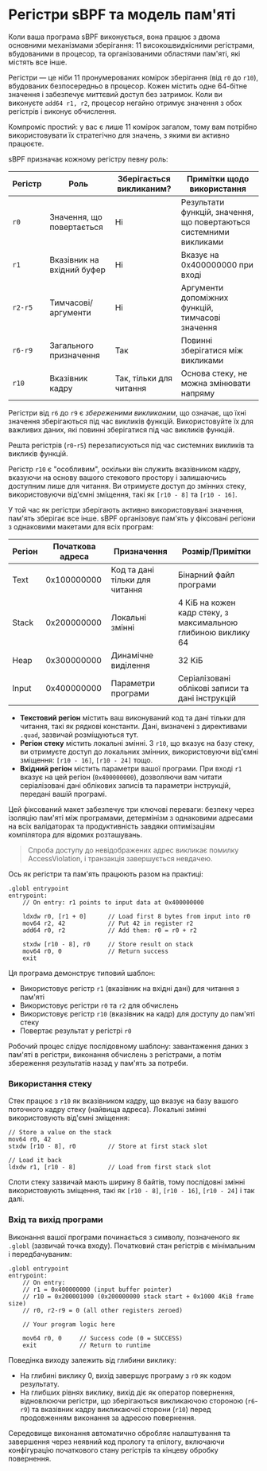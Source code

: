 
# Регістри sBPF та модель пам'яті

Коли ваша програма sBPF виконується, вона працює з двома основними механізмами зберігання: 11 високошвидкісними регістрами, вбудованими в процесор, та організованими областями пам'яті, які містять все інше.

<ArticleSection name="Registers" id="registers" level="h2" />

Регістри — це ніби 11 пронумерованих комірок зберігання (від `r0` до `r10`), вбудованих безпосередньо в процесор. Кожен містить одне 64-бітне значення і забезпечує миттєвий доступ без затримок. Коли ви виконуєте `add64 r1, r2`, процесор негайно отримує значення з обох регістрів і виконує обчислення.

Компроміс простий: у вас є лише 11 комірок загалом, тому вам потрібно використовувати їх стратегічно для значень, з якими ви активно працюєте.

sBPF призначає кожному регістру певну роль:

| Регістр | Роль                 | Зберігається викликаним?  | Примітки щодо використання                 |
|----------|----------------------|----------------|---------------------------------------------|
| `r0`     | Значення, що повертається | Ні             | Результати функцій, значення, що повертаються системними викликами     |
| `r1`     | Вказівник на вхідний буфер | Ні             | Вказує на 0x400000000 при вході              |
| `r2-r5`  | Тимчасові/аргументи    | Ні             | Аргументи допоміжних функцій, тимчасові значення |
| `r6-r9`  | Загального призначення      | Так            | Повинні зберігатися між викликами                  |
| `r10`    | Вказівник кадру        | Так, тільки для читання | Основа стеку, не можна змінювати напряму          |

Регістри від `r6` до `r9` є _збереженими викликаним_, що означає, що їхні значення зберігаються під час викликів функцій. Використовуйте їх для важливих даних, які повинні зберігатися під час викликів функцій.

Решта регістрів (`r0`-`r5`) перезаписуються під час системних викликів та викликів функцій.

Регістр `r10` є "особливим", оскільки він служить вказівником кадру, вказуючи на основу вашого стекового простору і залишаючись доступним лише для читання. Ви отримуєте доступ до змінних стеку, використовуючи від'ємні зміщення, такі як `[r10 - 8]` та `[r10 - 16]`.

<ArticleSection name="Пам'ять" id="memory" level="h2" />

У той час як регістри зберігають активно використовувані значення, пам'ять зберігає все інше. sBPF організовує пам'ять у фіксовані регіони з однаковими макетами для всіх програм:

| Регіон | Початкова адреса | Призначення              | Розмір/Примітки                                         |
|--------|-----------------|--------------------------|--------------------------------------------------------|
| Text   | 0x100000000     | Код та дані тільки для читання | Бінарний файл програми                                  |
| Stack  | 0x200000000     | Локальні змінні          | 4 КіБ на кожен кадр стеку, з максимальною глибиною виклику 64 |
| Heap   | 0x300000000     | Динамічне виділення      | 32 КіБ                                                 |
| Input  | 0x400000000     | Параметри програми       | Серіалізовані облікові записи та дані інструкцій        |

- **Текстовий регіон** містить ваш виконуваний код та дані тільки для читання, такі як рядкові константи. Дані, визначені з директивами `.quad`, зазвичай розміщуються тут.
- **Регіон стеку** містить локальні змінні. З `r10`, що вказує на базу стеку, ви отримуєте доступ до локальних змінних, використовуючи від'ємні зміщення: `[r10 - 16]`, `[r10 - 24]` тощо.
- **Вхідний регіон** містить параметри вашої програми. При вході `r1` вказує на цей регіон (`0x400000000`), дозволяючи вам читати серіалізовані дані облікових записів та параметри інструкцій, передані вашій програмі.

Цей фіксований макет забезпечує три ключові переваги: безпеку через ізоляцію пам'яті між програмами, детермінізм з однаковими адресами на всіх валідаторах та продуктивність завдяки оптимізаціям компілятора для відомих розташувань.

> Спроба доступу до невідображених адрес викликає помилку AccessViolation, і транзакція завершується невдачею.

<ArticleSection name="Використання регістрів і пам'яті" id="using-registers-and-memory" level="h2" />

Ось як регістри та пам'ять працюють разом на практиці:

```sbpf
.globl entrypoint
entrypoint:
    // On entry: r1 points to input data at 0x400000000
    
    ldxdw r0, [r1 + 0]      // Load first 8 bytes from input into r0
    mov64 r2, 42            // Put 42 in register r2
    add64 r0, r2            // Add them: r0 = r0 + r2
    
    stxdw [r10 - 8], r0     // Store result on stack
    mov64 r0, 0             // Return success
    exit
```

Ця програма демонструє типовий шаблон:
- Використовує регістр `r1` (вказівник на вхідні дані) для читання з пам'яті
- Використовує регістри `r0` та `r2` для обчислень
- Використовує регістр `r10` (вказівник на кадр) для доступу до пам'яті стеку
- Повертає результат у регістрі `r0`

Робочий процес слідує послідовному шаблону: завантаження даних з пам'яті в регістри, виконання обчислень з регістрами, а потім збереження результатів назад у пам'ять за потреби.

### Використання стеку

Стек працює з `r10` як вказівником кадру, що вказує на базу вашого поточного кадру стеку (найвища адреса). Локальні змінні використовують від'ємні зміщення:

```sbpf
// Store a value on the stack
mov64 r0, 42
stxdw [r10 - 8], r0         // Store at first stack slot

// Load it back
ldxdw r1, [r10 - 8]         // Load from first stack slot
```

Слоти стеку зазвичай мають ширину 8 байтів, тому послідовні змінні використовують зміщення, такі як `[r10 - 8]`, `[r10 - 16]`, `[r10 - 24]` і так далі.

### Вхід та вихід програми

Виконання вашої програми починається з символу, позначеного як `.globl` (зазвичай точка входу). Початковий стан регістрів є мінімальним і передбачуваним:

```sbpf
.globl entrypoint
entrypoint:
    // On entry:
    // r1 = 0x400000000 (input buffer pointer)
    // r10 = 0x200001000 (0x200000000 stack start + 0x1000 4KiB frame size)
    // r0, r2-r9 = 0 (all other registers zeroed)

    // Your program logic here

    mov64 r0, 0     // Success code (0 = SUCCESS)
    exit            // Return to runtime
```

Поведінка виходу залежить від глибини виклику:
- На глибині виклику 0, вихід завершує програму з `r0` як кодом результату. 
- На глибших рівнях виклику, вихід діє як оператор повернення, відновлюючи регістри, що зберігаються викликаючою стороною (`r6`-`r9`) та вказівник кадру викликаючої сторони (`r10`) перед продовженням виконання за адресою повернення.

Середовище виконання автоматично обробляє налаштування та завершення через неявний код прологу та епілогу, включаючи конфігурацію початкового стану регістрів та кінцеву обробку повернення.